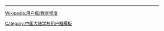 {{Userbox
  |border-c = #999
  |border-s = 1
  |id-c     = #FFFFFF
  |id-s     = 10
  |id-fc    = #000000
  |id       = 广外 </br> GDUFS
  |info-c   = #c0c0c0
  |info-s   = 10
  |info-fc  = #000000
  |info     = 这个用户是<span class="org">'''[[广东外语外贸大学]]'''</span>的校友、学生或老师。<includeonly>[[Category:广东外语外贸大学维基人|{{PAGENAME}}]]</includeonly>
}}
<noinclude>
<div style="clear:both">
----
[[Wikipedia:用户框/教育程度]]</div>
{{UF-hcard-part}}
[[Category:中国大陆学校用户框模板]]
</noinclude>